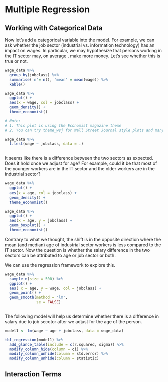 # Multiple Regression

## Working with Categorical Data

Now let's add a categorical variable into the model.  For example, we can ask whether the job sector (industrial  vs. information technology) has an impact on wages.  In particular, we may hypothesize that persons working in the IT sector may, on average , make more money.  Let's see whether this is true or not.


```r
wage_data %>%
  group_by(jobclass) %>%
  summarise('n'= n(), 'mean' = mean(wage)) %>%
  kable()
```

```r

wage_data %>%
  ggplot() +
  aes(x = wage, col = jobclass) +
  geom_density() +
  theme_economist() 

# Note:
# 1. This plot is using the Economist magazine theme
# 2. You can try theme_wsj for Wall Street Journal style plots and many more using the 'ggthemes' package.
```



```r
wage_data %>% 
  t.test(wage ~ jobclass, data = .) 
  
```

 
It seems like there is a difference between the two sectors as expected.  Does it hold once we adjust for age?  For example, could it be that most of the younger workers are in the IT sector and the older workers are in the industrial sector?

```r
wage_data %>%
  ggplot() +
  aes(x = age, col = jobclass) +
  geom_density() +
  theme_economist()

wage_data %>%
  ggplot() +
  aes(x = age, y = jobclass) +
  geom_boxplot() +
  theme_economist()
```

Contrary to what we thought, the shift is in the opposite direction where the mean (and median) age of industrial sector workers is less compared to the IT sector.  Now the question is whether the salary difference in the two sectors can be attributed to age or job sector or both.

We can use the regression framework to explore this.

```r
wage_data %>%
  sample_n(size = 500) %>%
  ggplot() +
  aes( x = age, y = wage, col = jobclass) +
  geom_point() +
  geom_smooth(method = 'lm', 
              se = FALSE)
  
```

The following model will help us determine whether there is a difference in salary due to job secotor after we adjust for the age of the person.


```r
model1 <- lm(wage ~ age + jobclass, data = wage_data)


```

```r
tbl_regression(model1) %>%
  add_glance_table(include = c(r.squared, sigma)) %>%
  modify_column_hide(column = ci) %>%
  modify_column_unhide(column = std.error) %>%
  modify_column_unhide(column = statistic)

```



## Interaction Terms

